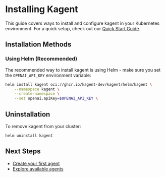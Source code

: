 # Installing Kagent

This guide covers ways to install and configure kagent in your Kubernetes environment. For a quick setup, check out our [Quick Start Guide](/docs/introduction/quickstart).

## Installation Methods

### Using Helm (Recommended)

The recommended way to install kagent is using Helm - make sure you set the `OPENAI_API_KEY` environment variable:

```bash
helm install kagent oci://ghcr.io/kagent-dev/kagent/helm/kagent \
    --namespace kagent \
    --create-namespace \
    --set openai.apiKey=$OPENAI_API_KEY \

```

## Uninstallation

To remove kagent from your cluster:

```bash
helm uninstall kagent
```

## Next Steps

- [Create your first agent](/docs/getting-started/first-agent)
- [Explore available agents](/docs/agents)
